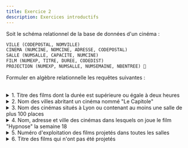```yaml
---
title: Exercice 2
description: Exercices introductifs
---
```


Soit le schéma relationnel de la base de données d'un cinéma : 

```sql wrap
VILLE (CODEPOSTAL, NOMVILLE) 
CINEMA (NUMCINE, NOMCINE, ADRESSE, CODEPOSTAL) 
SALLE (NUMSALLE, CAPACITE, NUMCINE) 
FILM (NUMEXP, TITRE, DUREE, CODEDIST) 
PROJECTION (NUMEXP, NUMSALLE, NUMSEMAINE, NBENTREE) 
```

Formuler en algèbre relationnelle les requêtes suivantes : 

<br/>

<details>
<summary>1. Titre des films dont la durée est supérieure ou égale à deux heures</summary>

```sql wrap
R = (FILM : (DUREE ≥ 2))[TITRE]
```
</details>


<details>
<summary>2. Nom des villes abritant un cinéma nommé "Le Capitole" </summary>

```sql wrap
R1 = (CINEMA : (NOMCINE = "Le Capitole"))
R2 = (R1 (R1.CODEPOSTAL = VILLE.CODEPOSTAL) x VILLE)[NOMVILLE]
```
</details>


<details>
<summary>3. Nom des cinémas situés à Lyon ou contenant au moins une salle de plus 100 places </summary>

```sql wrap
R1 = CINEMA (CINEMA.CODEPOSTAL = VILLE.CODEPOSTAL) x VILLE
R2 = R1 (R1.NUMCINE = SALLE.NUMCINE) x SALLE
R3 = (R2.NOMVILLE = 'Lyon' OU R2.CAPACITE > 100) [NOMCINE]
```

version alternative avec union :

```sql wrap
R1 = CINEMA (CINEMA.CODEPOSTAL = VILLE.CODEPOSTAL) x VILLE : (NOMVILLE = 'Lyon')
R2 = CINEMA (CINEMA.NUMCINE = SALLE.NUMCINE) x SALLE : (CAPACITE > 100)
R3 = R1[R1.NOMCINE] U R2[R2.NOMCINE]
```
</details>


<details>
<summary>4. Nom, adresse et ville des cinémas dans lesquels on joue le film "Hypnose" la semaine 18 </summary>

```sql wrap
R1 = (PROJECTION : (SEMAINE = 18))
R2 = (FILM : (TITRE = "Hypnose"))
R3 = (R1 (R1.NUMEXP = R2.NUMEXP) x R2)
R4 = (R3 (R3.NUMSALLE = SALLE.NUMSALLE) x SALLE
R5 = (R4 (R4.NUMCINE = CINEMA.NUMCINE) x CINEMA
R6 = (R5 (R5.CODEPOSTAL = VILLE.CODEPOSTAL) x VILLE
R7 = R6[NOMCINE, ADRESSE, NOMVILLE]
```
</details>


<details>
<summary>5. Numéro d'exploitation des films projetés dans toutes les salles </summary>

```sql wrap
R = (PROJECTION[NUMEXP, NUMSALLE] / SALLE)
```
</details>


<details>
<summary>6. Titre des films qui n'ont pas été projetés</summary>

```sql wrap
R1 = (FILM[NUMEXP] - PROJECTION[NUMEXP])
R2 = (R1 (R1.NUMEXP = FILM.NUMEXP) x FILM)[TITRE]
```
</details>

